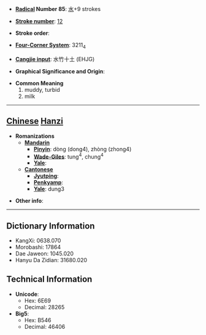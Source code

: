 * '''[[Wiktionary:Chinese radical index| Radical]] Number 85''': [[Wiktionary:Chinese radical index 水|水]]+9 strokes

* '''[[Wiktionary:Chinese total strokes index|Stroke number]]''': [[Wiktionary:Chinese total strokes index 12|12]]

* '''Stroke order''': 

* '''[[Wiktionary:Chinese four corner index|Four-Corner System]]''': 3211<sub>4</sub>

* '''[[Wiktionary:Chinese Cangjie index|Cangjie input]]''': 水竹十土 (EHJG)

* '''Graphical Significance and Origin''': 

* '''Common Meaning'''
*#muddy, turbid
*# milk


----

== [[Chinese]] [[Hanzi]] ==

* '''Romanizations'''
** '''[[Mandarin]]'''
*** '''[[Pinyin]]''': dòng (dong4), zhòng (zhong4)
*** '''[[Wade-Giles]]''': tung<sup>4</sup>, chung<sup>4</sup>
*** '''[[Yale]]''': 
** '''[[Cantonese]]'''
*** '''[[Jyutping]]''':
*** '''[[Penkyamp]]''': 
*** '''[[Yale]]''': dung3

* '''Other info''': 

----

== Dictionary Information ==

* KangXi: 0638.070
* Morobashi: 17864
* Dae Jaweon: 1045.020
* Hanyu Da Zidian: 31680.020

== Technical Information ==

* '''Unicode''':
** Hex: 6E69
** Decimal: 28265
* '''Big5''':
** Hex: B546
** Decimal: 46406